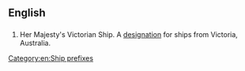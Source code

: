 {{wikipedia|Her Majesty's Victorian Ship}}
==English==

==={{initialism-old|en}}===
{{head|en}}
# {{context|obsolete|lang=en}} Her Majesty's Victorian Ship. A [[designation]] for ships from Victoria, Australia. 

[[Category:en:Ship prefixes]]